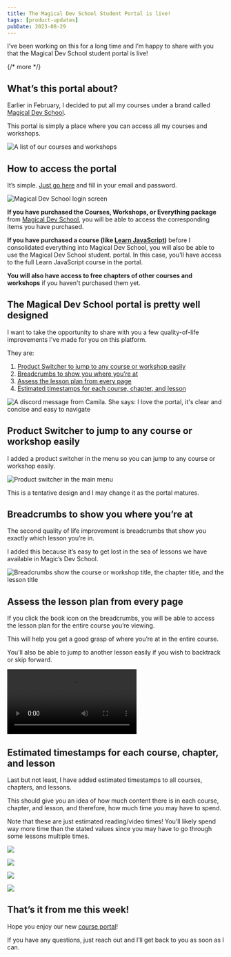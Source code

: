 ```yaml
---
title: The Magical Dev School Student Portal is live!
tags: [product-updates]
pubDate: 2023-08-29
---
```


I’ve been working on this for a long time and I’m happy to share with you that the Magical Dev School student portal is live!

{/* more */}

## What’s this portal about?

Earlier in February, I decided to put all my courses under a brand called [Magical Dev School](https://magicaldevschool.com).

This portal is simply a place where you can access all my courses and workshops.

<Image
  src="/assets/blog/mds-student-portal/courses-and-workshops.png"
  alt="A list of our courses and workshops"
/>

## How to access the portal

It’s simple. [Just go here](https://students.magicaldevschool.com) and fill in your email and password.

<Image
  src="/assets/blog/mds-student-portal/login-page.png"
  alt="Magical Dev School login screen"
/>

**If you have purchased the Courses, Workshops, or Everything package** from [Magical Dev School](https://magicaldevschool.com/join), you will be able to access the corresponding items you have purchased.

**If you have purchased a course (like [Learn JavaScript](https://learnjavascript.today))** before I consolidated everything into Magical Dev School, you will also be able to use the Magical Dev School student. portal. In this case, you'll have access to the full Learn JavaScript course in the portal.

**You will also have access to free chapters of other courses and workshops** if you haven't purchased them yet.

## The Magical Dev School portal is pretty well designed

I want to take the opportunity to share with you a few quality-of-life improvements I’ve made for you on this platform.

They are:

1. [Product Switcher to jump to any course or workshop easily](#product-switcher-to-jump-to-any-course-or-workshop-easily)
2. [Breadcrumbs to show you where you’re at](#breadcrumbs-to-show-you-where-you-re-at)
3. [Assess the lesson plan from every page](#assess-the-lesson-plan-from-every-page)
4. [Estimated timestamps for each course, chapter, and lesson](#estimated-timestamps-for-each-course-chapter-and-lesson)

<Image
  src="/assets/blog/mds-student-portal/testimonial.png"
  alt="A discord message from Camila. She says: I love the portal, it's clear and concise and easy to navigate"
/>

## Product Switcher to jump to any course or workshop easily

I added a product switcher in the menu so you can jump to any course or workshop easily.

<Image
  src="/assets/blog/mds-student-portal/product-switcher.png"
  alt="Product switcher in the main menu"
/>

This is a tentative design and I may change it as the portal matures.

## Breadcrumbs to show you where you’re at

The second quality of life improvement is breadcrumbs that show you exactly which lesson you’re in.

I added this because it’s easy to get lost in the sea of lessons we have available in Magic’s Dev School.

<Image
  src="/assets/blog/mds-student-portal/breadcrumbs.png"
  alt="Breadcrumbs show the course or workshop title, the chapter title, and the lesson title"
/>

## Assess the lesson plan from every page

If you click the book icon on the breadcrumbs, you will be able to access the lesson plan for the entire course you’re viewing.

This will help you get a good grasp of where you’re at in the entire course.

You’ll also be able to jump to another lesson easily if you wish to backtrack or skip forward.

<Video
  gifReplacement
  src="/assets/blog/mds-student-portal/lesson-plan.mp4"
  alt="A lesson plan shows on the left side of the screen. Click on any lesson to jump to that lesson."
/>

## Estimated timestamps for each course, chapter, and lesson

Last but not least, I have added estimated timestamps to all courses, chapters, and lessons.

This should give you an idea of how much content there is in each course, chapter, and lesson, and therefore, how much time you may have to spend.

Note that these are just estimated reading/video times! You’ll likely spend way more time than the stated values since you may have to go through some lessons multiple times.

<Image
  src="/assets/blog/mds-student-portal/timestamp-product.png"
  caption="Estimated reading/watching time for each course or workshop"
/>

<Image
  src="/assets/blog/mds-student-portal/timetstamp-chapter.png"
  caption="Estimated time for each chapter"
/>

<Image
  src="/assets/blog/mds-student-portal/timestamp-lesson.png"
  caption="Estimated time spent for each lesson"
/>

<Image
  src="/assets/blog/mds-student-portal/timestamp-lesson-2.png"
  caption="Estimated time spent on the lesson page"
/>

## That’s it from me this week!

Hope you enjoy our new [course portal](https://students.magicaldevschool.com)!

If you have any questions, just reach out and I’ll get back to you as soon as I can.
